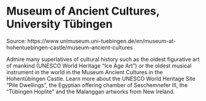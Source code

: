 # Museum of Ancient Cultures, University Tübingen

Source: https://www.unimuseum.uni-tuebingen.de/en/museum-at-hohentuebingen-castle/museum-ancient-cultures 

Admire many superlatives of cultural history such as the oldest figurative art of mankind (UNESCO World Heritage "Ice Age Art") or the oldest musical instrument in the world in the Museum Ancient Cultures in the Hohentübingen Castle. Learn more about the UNESCO World Heritage Site "Pile Dwellings", the Egyptian offering chamber of Seschemnefer III, the "Tübingen Hoplite" and the Malanggan artworks from New Ireland.